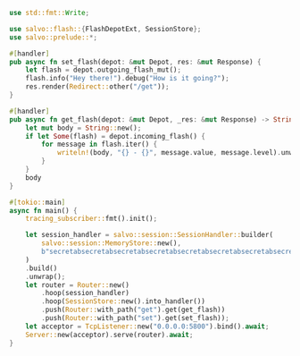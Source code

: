 
```rust  title="flash-session-store/src/main.rs"
use std::fmt::Write;

use salvo::flash::{FlashDepotExt, SessionStore};
use salvo::prelude::*;

#[handler]
pub async fn set_flash(depot: &mut Depot, res: &mut Response) {
    let flash = depot.outgoing_flash_mut();
    flash.info("Hey there!").debug("How is it going?");
    res.render(Redirect::other("/get"));
}

#[handler]
pub async fn get_flash(depot: &mut Depot, _res: &mut Response) -> String {
    let mut body = String::new();
    if let Some(flash) = depot.incoming_flash() {
        for message in flash.iter() {
            writeln!(body, "{} - {}", message.value, message.level).unwrap();
        }
    }
    body
}

#[tokio::main]
async fn main() {
    tracing_subscriber::fmt().init();

    let session_handler = salvo::session::SessionHandler::builder(
        salvo::session::MemoryStore::new(),
        b"secretabsecretabsecretabsecretabsecretabsecretabsecretabsecretab",
    )
    .build()
    .unwrap();
    let router = Router::new()
        .hoop(session_handler)
        .hoop(SessionStore::new().into_handler())
        .push(Router::with_path("get").get(get_flash))
        .push(Router::with_path("set").get(set_flash));
    let acceptor = TcpListener::new("0.0.0.0:5800").bind().await;
    Server::new(acceptor).serve(router).await;
}

```